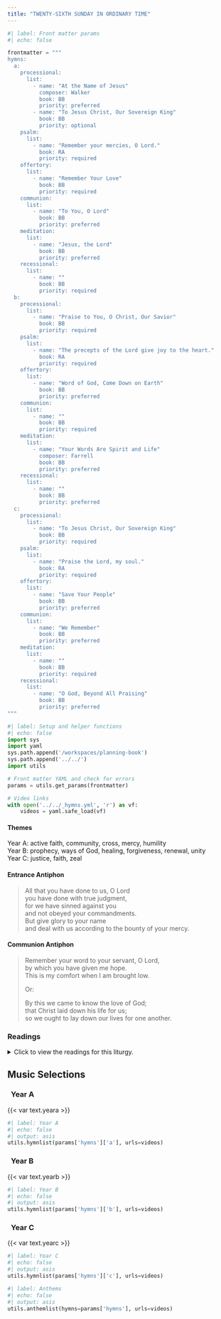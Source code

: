 ```yaml
---
title: "TWENTY-SIXTH SUNDAY IN ORDINARY TIME"
---
```


```python
#| label: Front matter params
#| echo: false

frontmatter = """
hymns:
  a:
    processional:
      list:
        - name: "At the Name of Jesus"
          composer: Walker
          book: BB
          priority: preferred
        - name: "To Jesus Christ, Our Sovereign King"
          book: BB
          priority: optional
    psalm:
      list:
        - name: "Remember your mercies, O Lord."
          book: RA
          priority: required
    offertory:
      list:
        - name: "Remember Your Love"
          book: BB
          priority: required
    communion:
      list:
        - name: "To You, O Lord"
          book: BB
          priority: preferred
    meditation:
      list:
        - name: "Jesus, the Lord"
          book: BB
          priority: preferred
    recessional:
      list:
        - name: ""
          book: BB
          priority: required
  b:
    processional:
      list:
        - name: "Praise to You, O Christ, Our Savior"
          book: BB
          priority: required
    psalm:
      list:
        - name: "The precepts of the Lord give joy to the heart."
          book: RA
          priority: required
    offertory:
      list:
        - name: "Word of God, Come Down on Earth"
          book: BB
          priority: preferred
    communion:
      list:
        - name: ""
          book: BB
          priority: required
    meditation:
      list:
        - name: "Your Words Are Spirit and Life"
          composer: Farrell
          book: BB
          priority: preferred
    recessional:
      list:
        - name: ""
          book: BB
          priority: preferred
  c:
    processional:
      list:
        - name: "To Jesus Christ, Our Sovereign King"
          book: BB
          priority: required
    psalm:
      list:
        - name: "Praise the Lord, my soul."
          book: RA
          priority: required
    offertory:
      list:
        - name: "Save Your People"
          book: BB
          priority: preferred
    communion:
      list:
        - name: "We Remember"
          book: BB
          priority: preferred
    meditation:
      list:
        - name: ""
          book: BB
          priority: required
    recessional:
      list:
        - name: "O God, Beyond All Praising"
          book: BB
          priority: preferred
"""
```

```python
#| label: Setup and helper functions
#| echo: false
import sys
import yaml
sys.path.append('/workspaces/planning-book')
sys.path.append('../../')
import utils

# Front matter YAML and check for errors
params = utils.get_params(frontmatter)

# Video links
with open('../../_hymns.yml', 'r') as vf:
    videos = yaml.safe_load(vf)
```

:::  {.red}
#### **Themes**
:::

[Year A:]{.red} active faith, community, cross, mercy, humility  
[Year B:]{.red} prophecy, ways of God, healing, forgiveness, renewal,
unity  
[Year C:]{.red} justice, faith, zeal  

:::  {.red}
#### **Entrance Antiphon**
:::

> All that you have done to us, O Lord  
> you have done with true judgment,  
> for we have sinned against you  
> and not obeyed your commandments.  
> But give glory to your name  
> and deal with us according to the bounty of your mercy.  

:::  {.red}
#### **Communion Antiphon**
:::

> Remember your word to your servant, O Lord,  
> by which you have given me hope.  
> This is my comfort when I am brought low.  
>
> [Or:]{.red}  
>
> By this we came to know the love of God;  
> that Christ laid down his life for us;  
> so we ought to lay down our lives for one another.  

:::: {.content-visible when-format="html"}
::: {.red}
### Readings
:::

<details>
  <summary>Click to view the readings for this liturgy.</summary>

::: {.titlered}
### &nbsp; Year A
:::

::: {.red}
#### First Reading [Ezekiel 18:25-28]{style="float:right" .small}
:::

Thus says the LORD:  
You say, "The LORD's way is not fair!"  
Hear now, house of Israel:  
Is it my way that is unfair, or rather, are not your ways unfair?  
When someone virtuous turns away from virtue to commit iniquity, and dies,  
it is because of the iniquity he committed that he must die.  
But if he turns from the wickedness he has committed,  
and does what is right and just,  
he shall preserve his life;  
since he has turned away from all the sins that he has committed,  
he shall surely live, he shall not die.  

***

::: {.red}
#### Responsorial Psalm [Psalm 25:4-5, 6-7, 8-9]{style="float:right" .small}
:::

**[℟.]{.red}** **Remember your mercies, O Lord.**  

Your ways, O LORD, make known to me;  
teach me your paths,  
guide me in your truth and teach me,  
for you are God my savior. **[℟.]{.red}**  

Remember that your compassion, O LORD,  
and your love are from of old.  
The sins of my youth and my frailties remember not;  
in your kindness remember me,  
because of your goodness, O LORD. **[℟.]{.red}**  

Good and upright is the LORD;  
thus he shows sinners the way.  
He guides the humble to justice,   
and teaches the humble his way. **[℟.]{.red}**  

***

::: {.red}
#### Second Reading [Philippians 2:1-11 or 2:1-5]{style="float:right" .small}
:::

Brothers and sisters:  
If there is any encouragement in Christ,  
any solace in love,  
any participation in the Spirit,  
any compassion and mercy,  
complete my joy by being of the same mind, with the same love,  
united in heart, thinking one thing.  
Do nothing out of selfishness or out of vainglory;  
rather, humbly regard others as more important than yourselves,  
each looking out not for his own interests,  
but also for those of others.  

Have in you the same attitude  
that is also in Christ Jesus,  
Who, though he was in the form of God,  
did not regard equality with God  
something to be grasped.  
Rather, he emptied himself,  
taking the form of a slave,  
coming in human likeness;  
and found human in appearance,  
he humbled himself,  
becoming obedient to the point of death,  
even death on a cross.  
Because of this, God greatly exalted him  
and bestowed on him the name  
which is above every name,  
that at the name of Jesus  
every knee should bend,  
of those in heaven and on earth and under the earth,  
and every tongue confess that  
Jesus Christ is Lord,  
to the glory of God the Father.  

[Or:]{.red}  

Brothers and sisters:  
If there is any encouragement in Christ,  
any solace in love,  
any participation in the Spirit,  
any compassion and mercy,  
complete my joy by being of the same mind, with the same love,  
united in heart, thinking one thing.  
Do nothing out of selfishness or out of vainglory;  
rather, humbly regard others as more important than yourselves,  
each looking out not for his own interests,  
but also for those of others.  

Have in you the same attitude  
that is also in Christ Jesus.  

***

::: {.red}
#### Gospel Acclamation [John 10:27]{style="float:right" .small}
:::

**[℟.]{.red}** **Alleluia, alleluia.**  
My sheep hear my voice, says the Lord;  
I know them, and they follow me. **[℟.]{.red}**  

***

::: {.red}
#### Gospel [Matthew 21:28-32]{style="float:right" .small}
:::

Jesus said to the chief priests and elders of the people:  
"What is your opinion?  
A man had two sons.  
He came to the first and said,  
'Son, go out and work in the vineyard today.'  
He said in reply, 'I will not,'  
but afterwards changed his mind and went.  
The man came to the other son and gave the same order.  
He said in reply, 'Yes, sir, 'but did not go.  
Which of the two did his father's will?"  
They answered, "The first."  
Jesus said to them, "Amen, I say to you,  
tax collectors and prostitutes  
are entering the kingdom of God before you.  
When John came to you in the way of righteousness,  
you did not believe him;  
but tax collectors and prostitutes did.  
Yet even when you saw that,  
you did not later change your minds and believe him."  

::: {.centered}
{{< var symbols.cross >}} &nbsp; {{< var symbols.cross >}} &nbsp; {{< var symbols.cross >}}
:::

::: {.titlered}
### &nbsp; Year B
:::

::: {.red}
#### First Reading [Numbers 11:25-29]{style="float:right" .small}
:::

The LORD came down in the cloud and spoke to Moses.  
Taking some of the spirit that was on Moses,  
the LORD bestowed it on the seventy elders;  
and as the spirit came to rest on them, they prophesied.  

Now two men, one named Eldad and the other Medad,  
were not in the gathering but had been left in the camp.  
They too had been on the list, but had not gone out to the tent;  
yet the spirit came to rest on them also,  
and they prophesied in the camp.  
So, when a young man quickly told Moses,  
"Eldad and Medad are prophesying in the camp,"  
Joshua, son of Nun, who from his youth had been Moses' aide, said,  
"Moses, my lord, stop them."  
But Moses answered him,  
"Are you jealous for my sake?  
Would that all the people of the LORD were prophets!  
Would that the LORD might bestow his spirit on them all!"  

***

::: {.red}
#### Responsorial Psalm [Psalm 19:8, 10, 12-13, 14]{style="float:right" .small}
:::

**[℟.]{.red}** **The precepts of the Lord give joy to the heart.**  

The law of the LORD is perfect,  
refreshing the soul;  
the decree of the LORD is trustworthy,  
giving wisdom to the simple. **[℟.]{.red}**  

The fear of the LORD is pure,  
enduring forever;  
the ordinances of the LORD are true,  
all of them just. **[℟.]{.red}**  

Though your servant is careful of them,  
very diligent in keeping them,  
yet who can detect failings?  
Cleanse me from my unknown faults! **[℟.]{.red}**  

From wanton sin especially, restrain your servant;  
let it not rule over me.  
Then shall I be blameless and innocent  
of serious sin. **[℟.]{.red}**  

***

::: {.red}
#### Second Reading [James 5:1-6]{style="float:right" .small}
:::

Come now, you rich, weep and wail over your impending miseries.  
Your wealth has rotted away, your clothes have become moth-eaten,  
your gold and silver have corroded,  
and that corrosion will be a testimony against you;  
it will devour your flesh like a fire.  
You have stored up treasure for the last days.  
Behold, the wages you withheld from the workers  
who harvested your fields are crying aloud;  
and the cries of the harvesters  
have reached the ears of the Lord of hosts.  
You have lived on earth in luxury and pleasure;  
you have fattened your hearts for the day of slaughter.  
You have condemned;  
you have murdered the righteous one;  
he offers you no resistance.  

***

::: {.red}
#### Gospel Acclamation [Cf. John 17:17b, 17a]{style="float:right" .small}
:::

**[℟.]{.red}** **Alleluia, alleluia.**  
Your word, O Lord, is truth;  
consecrate us in the truth. **[℟.]{.red}**  

***

::: {.red}
#### Gospel [Mark 9:38-43, 45, 47-48]{style="float:right" .small}
:::

At that time, John said to Jesus,  
"Teacher, we saw someone driving out demons in your name,  
and we tried to prevent him because he does not follow us."  
Jesus replied, "Do not prevent him.  
There is no one who performs a mighty deed in my name  
who can at the same time speak ill of me.  
For whoever is not against us is for us.  
Anyone who gives you a cup of water to drink  
because you belong to Christ,  
amen, I say to you, will surely not lose his reward.  

"Whoever causes one of these little ones who believe in me to sin,  
it would be better for him if a great millstone  
were put around his neck  
and he were thrown into the sea.  
If your hand causes you to sin, cut it off.  
It is better for you to enter into life maimed  
than with two hands to go into Gehenna,  
into the unquenchable fire.  
And if your foot causes you to sin, cut it off.  
It is better for you to enter into life crippled  
than with two feet to be thrown into Gehenna.  
And if your eye causes you to sin, pluck it out.  
Better for you to enter into the kingdom of God with one eye  
than with two eyes to be thrown into Gehenna,  
where 'their worm does not die, and the fire is not quenched.'"  

::: {.centered}
{{< var symbols.cross >}} &nbsp; {{< var symbols.cross >}} &nbsp; {{< var symbols.cross >}}
:::

::: {.titlered}
### &nbsp; Year C
:::

::: {.red}
#### First Reading [Amos 6:1a, 4-7]{style="float:right" .small}
:::

Thus says the LORD the God of hosts:  
Woe to the complacent in Zion!  
Lying upon beds of ivory,  
stretched comfortably on their couches,  
they eat lambs taken from the flock,  
and calves from the stall!  
Improvising to the music of the harp,  
like David, they devise their own accompaniment.  
They drink wine from bowls  
and anoint themselves with the best oils;  
yet they are not made ill by the collapse of Joseph!  
Therefore, now they shall be the first to go into exile,  
and their wanton revelry shall be done away with.  

***

::: {.red}
#### Responsorial Psalm [Psalm 146:7, 8-9, 9-10]{style="float:right" .small}
:::

**[℟.]{.red}** **Praise the Lord, my soul!**  
[Or:]{.red}  
**[℟.]{.red}** **Alleluia.**  

Blessed is he who keeps faith forever,  
secures justice for the oppressed,  
gives food to the hungry.  
The LORD sets captives free. **[℟.]{.red}**  

The LORD gives sight to the blind;  
the LORD raises up those who were bowed down.  
The LORD loves the just;  
the LORD protects strangers. **[℟.]{.red}**  

The fatherless and the widow he sustains,  
but the way of the wicked he thwarts.  
The LORD shall reign forever;  
your God, O Zion, through all generations. Alleluia. **[℟.]{.red}**  

***

::: {.red}
#### Second Reading [1 Timothy 6:11-16]{style="float:right" .small}
:::

But you, man of God, pursue righteousness,  
devotion, faith, love, patience, and gentleness.  
Compete well for the faith.  
Lay hold of eternal life, to which you were called  
when you made the noble confession in the presence of many witnesses.  
I charge you before God, who gives life to all things,  
and before Christ Jesus,  
who gave testimony under Pontius Pilate for the noble confession,  
to keep the commandment without stain or reproach  
until the appearance of our Lord Jesus Christ  
that the blessed and only ruler  
will make manifest at the proper time,  
the King of kings and Lord of lords,  
who alone has immortality, who dwells in unapproachable light,  
and whom no human being has seen or can see.  
To him be honor and eternal power. Amen.  

***

::: {.red}
#### Gospel Acclamation [Cf. 2 Corinthians 8:9]{style="float:right" .small}
:::

**[℟.]{.red}** **Alleluia, alleluia.**  
Though our Lord Jesus Christ was rich, he became poor,  
so that by his poverty you might become rich. **[℟.]{.red}**  

***

::: {.red}
#### Gospel [Luke 16:19-31]{style="float:right" .small}
:::

Jesus said to the Pharisees:  
"There was a rich man who dressed in purple garments and fine linen  
and dined sumptuously each day.  
And lying at his door was a poor man named Lazarus, covered with sores,  
who would gladly have eaten his fill of the scraps  
that fell from the rich man's table.  
Dogs even used to come and lick his sores.  
When the poor man died,  
he was carried away by angels to the bosom of Abraham.  
The rich man also died and was buried,  
and from the netherworld, where he was in torment,  
he raised his eyes and saw Abraham far off  
and Lazarus at his side.  
And he cried out, 'Father Abraham, have pity on me.  
Send Lazarus to dip the tip of his finger in water and cool my tongue,  
for I am suffering torment in these flames.'  
Abraham replied,  
'My child, remember that you received  
what was good during your lifetime  
while Lazarus likewise received what was bad;  
but now he is comforted here, whereas you are tormented.  
Moreover, between us and you a great chasm is established  
to prevent anyone from crossing who might wish to go  
from our side to yours or from your side to ours.'  
He said, 'Then I beg you, father,  
send him to my father's house, for I have five brothers,  
so that he may warn them,  
lest they too come to this place of torment.'  
But Abraham replied, 'They have Moses and the prophets.  
Let them listen to them.'  
He said, 'Oh no, father Abraham,  
but if someone from the dead goes to them, they will repent.'  
Then Abraham said, 'If they will not listen to Moses and the prophets,  
neither will they be persuaded if someone should rise from the dead.'"  

::: {.centered}
{{< var symbols.cross >}} &nbsp; {{< var symbols.cross >}} &nbsp; {{< var symbols.cross >}}
:::

</details>
::::

::: {.red}
## Music Selections
:::

::: {.titlered}
### &nbsp; Year A
:::
{{< var text.yeara >}}

```python
#| label: Year A
#| echo: false
#| output: asis
utils.hymnlist(params['hymns']['a'], urls=videos)
```

::: {.titlered}
### &nbsp; Year B
:::
{{< var text.yearb >}}

```python
#| label: Year B
#| echo: false
#| output: asis
utils.hymnlist(params['hymns']['b'], urls=videos)
```

::: {.titlered}
### &nbsp; Year C
:::
{{< var text.yearc >}}

```python
#| label: Year C
#| echo: false
#| output: asis
utils.hymnlist(params['hymns']['c'], urls=videos)
```


```python
#| label: Anthems
#| echo: false
#| output: asis
utils.anthemlist(hymns=params['hymns'], urls=videos)
```
